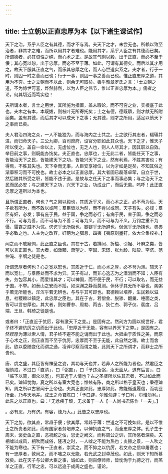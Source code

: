 ```yaml
---
---
---
```

title: 士立朝以正直忠厚为本【以下诸生课试作】
---



天下之治，系乎人臣之有其德，而才不与焉。夫天下之才，未尝无也。所赖以致至治者，非其才之难，而所以用其才者难也。能用其才，系乎人臣之有其德而已矣。所谓德者，必其资性之纯，而心术之正。是故其气刚以毅，出于正直，而必不至于佞；其心宽以恕，出于忠厚，而必不至于薄。如此，可谓有其德矣。而后以其才用之，故天下服其正直之气，而乐其忠厚之化，而人心世道实系之。夫才者，行于一时，则固一时之善而已也；行于一事，则固一事之善而已也。惟正直忠厚之道，其用为不穷。士之立朝而不以此，则余无可取矣。善乎豫章罗氏之言：「士立朝之道，不为惊世可喜，烨然赫然，以为人臣之伟节，惟以正直忠厚为本。」儒者之论，何其切近而笃实也！

夫所谓本者，言士之用世，其所施为措置，盖未暇论，而不可穷之业，实根底于此也。夫木之有本，本既拨，则枝叶无所寄托矣；士之有德，德既隳，则才猷无所附丽矣。盖有其德，而后其才可以成天下之事；无其德，则才之所用，适足以偾天下之事而已矣。

夫人君治四海之众，一人不能独为，而与海内之士共之。士之欲行其志者，辐辏并进，而归命天子。三公九卿，百司庶府，设官分职如此其众也。天下之才，惟天子所以使之。盖自一命以上，无虚位也，无乏人也，则人人尽其才，因其职以自效。举目前之事，则既能办饬矣。夫正直也，忠厚也，士无此二者，皆能任天下之事，皆能治天下之民，皆能建天下之功，皆能兴天下之业，然有利焉，不胜其害也；有得焉，不胜其失也。天下幸而无事，人臣安享禄位，以为才如是足矣，不知其俗之渐靡积习而不可挽也。故士必本之以正直忠厚。其大者固已磊落卓荦，自立于世，然后随其所受之职，皆能不违于道。是故与之任天下之事而事必集；与之治天下之民而民必安；与之建天下之功，兴天下之业，功成业广，而后无患。呜呼！此正直忠厚之道所以为本也。

且所谓正直者，何也？气之刚以毅也，其质近乎义，而心术之正，必不苟为佞。天子欲有所为，而不敢以或阿；羣臣皆以为然，而不肯以或同。天子有失，必规；羣臣有奸，必发；事有庇于民，益于国，争之而必行；有病于民，害于国，争之而必不行。可与为善，而不可与为不善；可与为义，而不可与为不义。万钧之重不为慑，雷霆之威不为怵。谔谔乎无所隐也，蹇蹇乎无所避也，侃侃乎无所挠也，亹亹乎必致之也。人主为之改容，奸萌为之弭息，四夷【夷原刻墨钉，依大全集校补。】

闻之而不敢窥伺，此正直之臣也。其在于古，若排闼、折槛、引裾、坏麻之类，皆可以言正直也。其大者，如汲黯、萧望之、李固、宋璟、张九龄、陆贽、李沆、范仲淹、李纲之徒是也。

所谓忠厚者何也？心之宽以恕也，其质近于仁，而心术之厚，必不苟为薄。辅天子而以宽仁，与羣臣处而不求为异。天子有过，而非心逸志为之潜消而不知；人臣有失，务包容其小，而爱惜其才；可以裨国，而不便于民，不行；可以取名，而无益于国，不举。如泰山之安而不摇，如深渊之静而莫测。休休乎其无所不容也，粥粥乎若无所能也，浑浑乎若无辨也，与与乎其可即也。君德赖以培养，生民赖以滋息，社稷赖以镇定，此忠厚之臣也。其在于古，若偿金、脱骖、翻羹、唾面之类，皆可以言忠厚也。其大者，则如曹参、周勃、丙吉、狄仁杰、郭子仪、裴度、吕端、王旦、韩琦之徒是也。

或者曰：「正直近于伉厉，容有激天下之变。」是固有之。然刓方为圆以规世好，君子终不避伉厉之讥而出于此也。「忠厚近干无能，容有以养天下之弊。」是固有之。然锲厚为薄以索人情，君子终不避不能之诮而出于此也。大抵由于质性之美，而原于心术之正，则正直而不至于伉厉，忠厚而不至于无能，此自然之理。故士而舍此，欲以委随变化而谓之通，凌谇尽察而谓之能，此则天下之所谓才，而非士之所贵也。

唐、虞之盛，其臣皆有神圣之姿，其功与天也并，若非人之所能为者也。然君臣之相勉戒，不过曰「直清」，曰「弼直」，曰「予违汝弼，汝无面从，退有后言」，曰「临下以简，御众以宽」，何其近于人情也？古之圣贤所以佐其君者，不过如此而已矣。廸知忱恂，夏之所以有室大竞也；惟兹有陈，商之所以格于皇天也；秉德廸知，周之所以古冒闻于上帝也。夫其正直如此，忠厚如此，故能循道履信，而功业所至，乃与天地并。成王之命君陈曰：「予曰辟，尔惟勿辟；予曰宥，尔惟勿宥。」此告之以正直也。曰：「无忿疾于顽，无求备于一人【一人尚书君陈作「一夫」。】

。必有忍，乃有济。有容，德乃大。」此告之以忠厚也。

天下之势，欲其直，常趋于佞；欲其厚，常趋于薄：世道之不可挽如此。是以不惟士之所贵者如此，而有国家者务培养之，以伸抗直之气，而全忠厚之体。孔子生于周末，褒史鱼之直，恶祝鮀之佞，思史之阙文，而称周公之训，其所感者深矣。夫相嘘以成风，相吹而成俗，隆冱之时，一人嘘之不能为热也；炎赫之景，一人吹之不能为寒也。天下有一正直者，崇奖之，而不抑之以伉厉，若文帝之信申屠嘉也；有一忠厚者，敦尚之，而不嗤之以无能，若光武之封卓茂也。如此，则天下知所慕效矣。此在天子与公卿大臣之事，诚如此，则百僚师师，皆忱恂于九德之行，而羔羊之正直，行苇之忠，可以远追于成周之盛也。谨论。